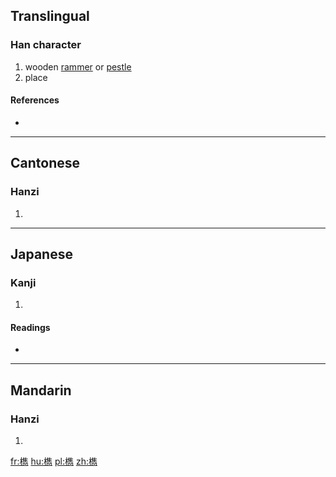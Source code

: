 {{also|槜}}
==Translingual==

===Han character===
{{Han char|rn=75|rad=木|as=13|sn=17|four=4092<sub>7</sub>|canj=木人土尸 (DOGS)}}

# wooden [[rammer]] or [[pestle]]
# place<!-- the word for "place" or the name of some place? -->

====References====
* {{Han ref|kx=0556.120|dkj=15644|dj=0945.300|hdz=21302.130|uh=6A87|ud=27271|bh=ECFC|bd=60668}}

----

==Cantonese==

===Hanzi===
{{yue-hanzi|jyut=zeoi3|y=jeui3}}

# {{defn|lang=yue|sort=木13}}

----

==Japanese==

===Kanji===
{{ja-kanji|grade=|rs=木13}}

# {{defn|lang=ja|sort=木13}}

====Readings====
* {{ja-readings|on=[[すい]] (sui), [[さい]] (sai), [[ずい]] (zui)|kun=[[つく]] (tsuku)}}

----

==Mandarin==

===Hanzi===
{{cmn-hanzi|pin=[[jú]] ([[ju2]]), [[zuì]] ([[zui4]])|wg=chü<sup>2</sup>, tsui<sup>4</sup>}}

# {{defn|lang=cmn|sort=木13}}

[[fr:檇]]
[[hu:檇]]
[[pl:檇]]
[[zh:檇]]